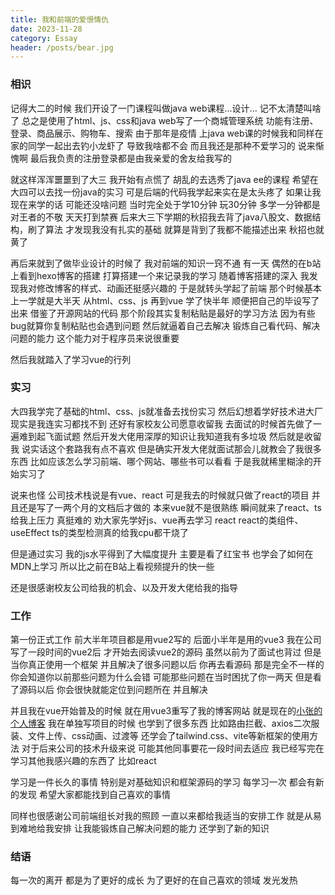 ```yaml
---
title: 我和前端的爱恨情仇
date: 2023-11-28
category: Essay
header: /posts/bear.jpg
---
```


### 相识

记得大二的时候 我们开设了一门课程叫做java web课程...设计... 记不太清楚叫啥了
总之是使用了html、js、css和java web写了一个商城管理系统
功能有注册、登录、商品展示、购物车、搜索
由于那年是疫情 上java web课的时候我和同样在家的同学一起出去钓小龙虾了 导致我啥都不会 而且我还是那种不爱学习的
说来惭愧啊 最后我负责的注册登录都是由我亲爱的舍友给我写的

就这样浑浑噩噩到了大三 我开始有点慌了 胡乱的去选秀了java ee的课程 希望在大四可以去找一份java的实习
可是后端的代码我学起来实在是太头疼了 如果让我现在来学的话 可能还没啥问题
当时完全处于学10分钟 玩30分钟 多学一分钟都是对王者的不敬 天天打到禁赛
后来大三下学期的秋招我去背了java八股文、数据结构，刷了算法 才发现我没有扎实的基础 就算是背到了我都不能描述出来
秋招也就黄了

再后来就到了做毕业设计的时候了 我对前端的知识一窍不通
有一天 偶然的在b站上看到hexo博客的搭建 打算搭建一个来记录我的学习
随着博客搭建的深入 我发现我对修改博客的样式、动画还挺感兴趣的 于是就转头学起了前端
那个时候基本上一学就是大半天 从html、css、js 再到vue 学了快半年 顺便把自己的毕设写了出来 借鉴了开源网站的代码
那个阶段其实复制粘贴是最好的学习方法 因为有些bug就算你复制粘贴也会遇到问题 然后就逼着自己去解决 锻炼自己看代码、解决问题的能力
这个能力对于程序员来说很重要

然后我就踏入了学习vue的行列

### 实习

大四我学完了基础的html、css、js就准备去找份实习 然后幻想着学好技术进大厂
现实是我连实习都找不到 还好有家校友公司愿意收留我
去面试的时候首先做了一遍难到起飞面试题 然后开发大佬用深厚的知识让我知道我有多垃圾 然后就是收留我
说实话这个套路我有点不喜欢 但是确实开发大佬就面试那会儿就教会了我很多东西 比如应该怎么学习前端、哪个网站、哪些书可以看看
于是我就稀里糊涂的开始实习了

说来也怪 公司技术栈说是有vue、react 可是我去的时候就只做了react的项目 并且还是写了一两个月的文档后才做的
本来vue就不是很熟练 瞬间就来了react、ts给我上压力 真挺难的 劝大家先学好js、vue再去学习 react
react的类组件、useEffect ts的类型检测真的给我cpu都干烧了

但是通过实习 我的js水平得到了大幅度提升 主要是看了红宝书 也学会了如何在MDN上学习 所以比之前在B站上看视频提升的快一些

还是很感谢校友公司给我的机会、以及开发大佬给我的指导

### 工作

第一份正式工作 前大半年项目都是用vue2写的 后面小半年是用的vue3 我在公司写了一段时间的vue2后
才开始去阅读vue2的源码 虽然以前为了面试也背过 但是当你真正使用一个框架 并且解决了很多问题以后 你再去看源码
那是完全不一样的 你会知道你以前那些问题为什么会错 可能那些问题在当时困扰了你一两天 但是看了源码以后
你会很快就能定位到问题所在 并且解决

并且我在vue开始普及的时候 就在用vue3重写了我的博客网站 就是现在的[小张的个人博客](http://mrzym.top)
我在单独写项目的时候 也学到了很多东西 比如路由拦截、axios二次服装、文件上传、css动画、过渡等
还学会了tailwind.css、vite等新框架的使用方法 对于后来公司的技术升级来说 可能其他同事要花一段时间去适应
我已经写完在学习其他我感兴趣的东西了 比如react

学习是一件长久的事情 特别是对基础知识和框架源码的学习 每学习一次 都会有新的发现 希望大家都能找到自己喜欢的事情

同样也很感谢公司前端组长对我的照顾 一直以来都给我适当的安排工作 就是从易到难地给我安排 让我能锻炼自己解决问题的能力
还学到了新的知识

### 结语

每一次的离开 都是为了更好的成长 为了更好的在自己喜欢的领域 发光发热
